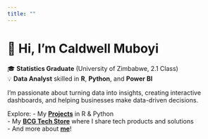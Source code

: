 ```yaml
---
title: ""
---
```


# 👋 Hi, I'm Caldwell Muboyi

🎓 **Statistics Graduate** (University of Zimbabwe, 2.1 Class)\
💡 **Data Analyst** skilled in **R**, **Python**, and **Power BI**

I’m passionate about turning data into insights, creating interactive dashboards, and helping businesses make data-driven decisions.

Explore: - My [**Projects**](projects/churn-analysis.qmd) in R & Python\
- My [**BCG Tech Store**](bcg-tech-store/index.qmd) where I share tech products and solutions\
- And more about [**me**](about.qmd)!
